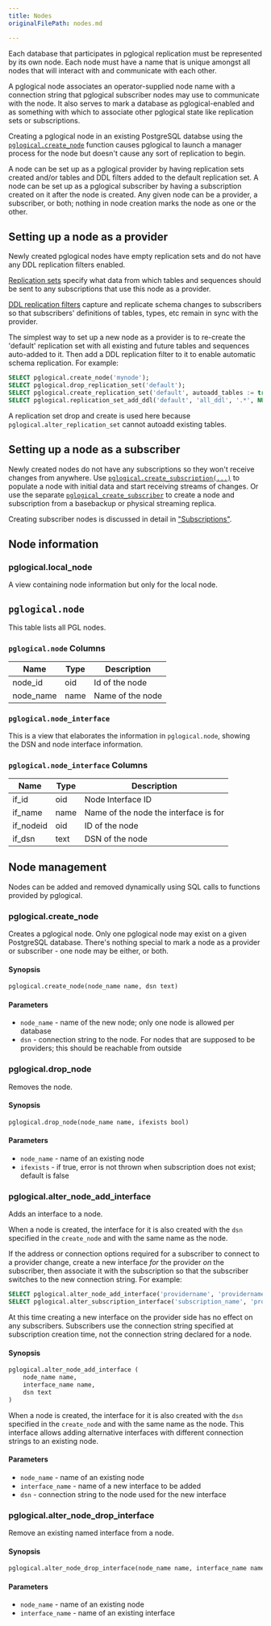 ```yaml
---
title: Nodes
originalFilePath: nodes.md

---
```


Each database that participates in pglogical replication must be represented
by its own node. Each node must have a name that is unique amongst all nodes
that will interact with and communicate with each other.

A pglogical node associates an operator-supplied node name with a connection
string that pglogical subscriber nodes may use to communicate with the node.
It also serves to mark a database as pglogical-enabled and as something with
which to associate other pglogical state like replication sets or
subscriptions.

Creating a pglogical node in an existing PostgreSQL databse using the
[`pglogical.create_node`](#pglogical_create_node) function causes pglogical to
launch a manager process for the node but doesn't cause any sort of replication
to begin.

A node can be set up as a pglogical provider by having replication sets created
and/or tables and DDL filters added to the default replication set. A node can
be set up as a pglogical subscriber by having a subscription created on it
after the node is created. Any given node can be a provider, a subscriber, or
both; nothing in node creation marks the node as one or the other.

## Setting up a node as a provider

Newly created pglogical nodes have empty replication sets and do not have any
DDL replication filters enabled.

[Replication sets](replication-sets) specify what data from which tables and
sequences should be sent to any subscriptions that use this node as a provider.

[DDL replication filters](ddl) capture and replicate schema changes to
subscribers so that subscribers' definitions of tables, types, etc remain in
sync with the provider.

The simplest way to set up a new node as a provider is to re-create the
'default' replication set with all existing and future tables and sequences
auto-added to it. Then add a DDL replication filter to it to enable automatic
schema replication. For example:

```sql
SELECT pglogical.create_node('mynode');
SELECT pglogical.drop_replication_set('default');
SELECT pglogical.create_replication_set('default', autoadd_tables := true, autoadd_sequences := true, autoadd_existing := true);
SELECT pglogical.replication_set_add_ddl('default', 'all_ddl', '.*', NULL);
```

A replication set drop and create is used here because
`pglogical.alter_replication_set` cannot autoadd existing tables.

## Setting up a node as a subscriber

Newly created nodes do not have any subscriptions so they won't receive
changes from anywhere. Use
[`pglogical.create_subscription(...)`](subscriptions#pglogical_create_subscription)
to populate a node with initial data and start receiving streams of changes. Or use
the separate [`pglogical_create_subscriber`](subscriptions#pglogical_create_subscriber)
to create a node and subscription from a basebackup or physical streaming replica.

Creating subscriber nodes is discussed in detail in ["Subscriptions"](subscriptions).

## Node information

### pglogical.local_node

A view containing node information but only for the
local node.

## `pglogical.node`

This table lists all PGL nodes.

### `pglogical.node` Columns

| Name      | Type | Description      |
| --------- | ---- | ---------------- |
| node_id   | oid  | Id of the node   |
| node_name | name | Name of the node |

### `pglogical.node_interface`

This is a view that elaborates the information in `pglogical.node`,
showing the DSN and node interface information.

### `pglogical.node_interface` Columns

| Name      | Type | Description                           |
| --------- | ---- | ------------------------------------- |
| if_id     | oid  | Node Interface ID                     |
| if_name   | name | Name of the node the interface is for |
| if_nodeid | oid  | ID of the node                        |
| if_dsn    | text | DSN of the node                       |

## Node management

Nodes can be added and removed dynamically using SQL calls to functions
provided by pglogical.

### pglogical.create_node

Creates a pglogical node. Only one pglogical node may exist on a given
PostgreSQL database. There's nothing special to mark a node as a provider
or subscriber - one node may be either, or both.

#### Synopsis

```sql
pglogical.create_node(node_name name, dsn text)
```

#### Parameters

-   `node_name` - name of the new node; only one node is allowed per database
-   `dsn` - connection string to the node. For nodes that are supposed to be
    providers; this should be reachable from outside

### pglogical.drop_node

Removes the node.

#### Synopsis

```sql
pglogical.drop_node(node_name name, ifexists bool)
```

#### Parameters

-   `node_name` - name of an existing node
-   `ifexists` - if true, error is not thrown when subscription does not exist;
    default is false

### pglogical.alter_node_add_interface

Adds an interface to a node.

When a node is created, the interface for it is also created with the `dsn`
specified in the `create_node` and with the same name as the node.

If the address or connection options required for a subscriber to connect to a
provider change, create a new interface *for* the provider *on* the subscriber,
then associate it with the subscription so that the subscriber switches to the
new connection string. For example:

```sql
SELECT pglogical.alter_node_add_interface('providername', 'providername_newconnname', 'connstr');
SELECT pglogical.alter_subscription_interface('subscription_name', 'providername_newconnname');
```

At this time creating a new interface on the provider side has no effect on any
subscribers. Subscribers use the connection string specified at subscription
creation time, not the connection string declared for a node.

#### Synopsis

```sql
pglogical.alter_node_add_interface (
    node_name name,
    interface_name name,
    dsn text
)
```

When a node is created, the interface for it is also created with the `dsn`
specified in the `create_node` and with the same name as the node. This
interface allows adding alternative interfaces with different connection
strings to an existing node.

#### Parameters

-   `node_name` - name of an existing node
-   `interface_name` - name of a new interface to be added
-   `dsn` - connection string to the node used for the new interface

### pglogical.alter_node_drop_interface

Remove an existing named  interface from a node.

#### Synopsis

```sql
pglogical.alter_node_drop_interface(node_name name, interface_name name)
```

#### Parameters

-   `node_name` - name of an existing node
-   `interface_name` - name of an existing interface
